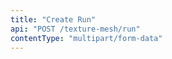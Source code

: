 ```yaml
---
title: "Create Run"
api: "POST /texture-mesh/run"
contentType: "multipart/form-data"
---
```


<ParamField header="Authorization" type="string" required hidden />
<ParamField header="x-api-key" type="string" required hidden />

### Description
Run a texture generation task with the requested parameters.
Will be associated with mesh created

### Form Data
<ParamField body="project-id" type="string" required>
  The id of the project
</ParamField>

<ParamField body="prompt" type="string"></ParamField>

<ParamField body="generate-maps" type="boolean"></ParamField>

<ParamField body="image-type" type="enum" default="init">
  Enum: `init`, `color`
</ParamField>

<ParamField body="super-resolution" type="enum" default="0">
  Enum: `512`, `1024`, `2048`, `4096`
</ParamField>

<ParamField body="square-func" type="enum" default="scale">
  Enum: `scale`, `crop`
</ParamField>

<ParamField body="make-tileable" type="boolean"></ParamField>

<ParamField body="files[]" type="files"></ParamField>

<RequestExample>
```bash cURL
curl -X POST \
  https://api.mirageml.com/texture-mesh/run \
  -H 'Authorization: <AUTHORIZATION>' \
  -H 'Cache-Control: no-cache' \
  -H 'content-type: multipart/form-data; boundary=----WebKitFormBoundary7MA4YWxkTrZu0gW' \
  -H 'x-api-key: <API_KEY>' \
  -F project-id=<PROJECT_ID> \
  -F prompt=<PROMPT> \
  -F image-type=<IMAGE_TYPE> \
  -F generate-maps=<GENERATE_MAPS> \
  -F super-resolution=<SUPER_RESOLUTION> \
  -F square-func=<SQUARE_FUNC> \
  -f make-tileable=<TILEABLE> \
  -F files=<FILES> \
```
</RequestExample>

<ResponseExample>
```json
{
  "statusCode": 200,
  "run_id": "433db382-d08a-4543-bbd7-b6aa28683745"
}
```
</ResponseExample>
